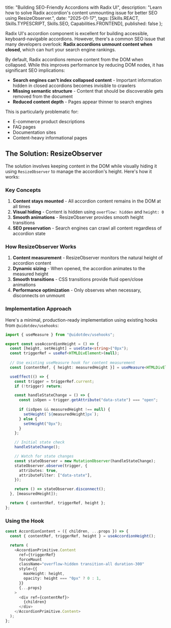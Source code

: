 
  title: "Building SEO-Friendly Accordions with Radix UI",
  description:
    "Learn how to solve Radix accordion's content unmounting issue for better SEO using ResizeObserver.",
  date: "2025-01-17",
  tags: [Skills.REACT, Skills.TYPESCRIPT, Skills.SEO, Capabilities.FRONTEND],
  published: false
};

Radix UI's accordion component is excellent for building accessible, keyboard-navigable accordions. However, there's a common SEO issue that many developers overlook: **Radix accordions unmount content when closed**, which can hurt your search engine rankings.

<Test/>

By default, Radix accordions remove content from the DOM when collapsed. While this improves performance by reducing DOM nodes, it has significant SEO implications:

- **Search engines can't index collapsed content** - Important information hidden in closed accordions becomes invisible to crawlers
- **Missing semantic structure** - Content that should be discoverable gets removed from the document
- **Reduced content depth** - Pages appear thinner to search engines

This is particularly problematic for:
- E-commerce product descriptions
- FAQ pages
- Documentation sites
- Content-heavy informational pages

## The Solution: ResizeObserver

The solution involves keeping content in the DOM while visually hiding it using `ResizeObserver` to manage the accordion's height. Here's how it works:

### Key Concepts

1. **Content stays mounted** - All accordion content remains in the DOM at all times
2. **Visual hiding** - Content is hidden using `overflow: hidden` and `height: 0`
3. **Smooth animations** - ResizeObserver provides smooth height transitions
4. **SEO preservation** - Search engines can crawl all content regardless of accordion state

### How ResizeObserver Works

1. **Content measurement** - ResizeObserver monitors the natural height of accordion content
2. **Dynamic sizing** - When opened, the accordion animates to the measured height
3. **Smooth transitions** - CSS transitions provide fluid open/close animations
4. **Performance optimization** - Only observes when necessary, disconnects on unmount

### Implementation Approach

Here's a minimal, production-ready implementation using existing hooks from `@uidotdev/usehooks`:

```typescript
import { useMeasure } from "@uidotdev/usehooks";

export const useAccordionHeight = () => {
  const [height, setHeight] = useState<string>("0px");
  const triggerRef = useRef<HTMLDivElement>(null);
  
  // Use existing useMeasure hook for content measurement
  const [contentRef, { height: measuredHeight }] = useMeasure<HTMLDivElement>();

  useEffect(() => {
    const trigger = triggerRef.current;
    if (!trigger) return;

    const handleStateChange = () => {
      const isOpen = trigger.getAttribute("data-state") === "open";
      
      if (isOpen && measuredHeight !== null) {
        setHeight(`${measuredHeight}px`);
      } else {
        setHeight("0px");
      }
    };

    // Initial state check
    handleStateChange();

    // Watch for state changes
    const stateObserver = new MutationObserver(handleStateChange);
    stateObserver.observe(trigger, {
      attributes: true,
      attributeFilter: ["data-state"],
    });

    return () => stateObserver.disconnect();
  }, [measuredHeight]);

  return { contentRef, triggerRef, height };
};
```

### Using the Hook

```typescript
const AccordionContent = ({ children, ...props }) => {
  const { contentRef, triggerRef, height } = useAccordionHeight();

  return (
    <AccordionPrimitive.Content
      ref={triggerRef}
      forceMount
      className="overflow-hidden transition-all duration-300"
      style={{
        maxHeight: height,
        opacity: height === "0px" ? 0 : 1,
      }}
      {...props}
    >
      <div ref={contentRef}>
        {children}
      </div>
    </AccordionPrimitive.Content>
  );
};
```
